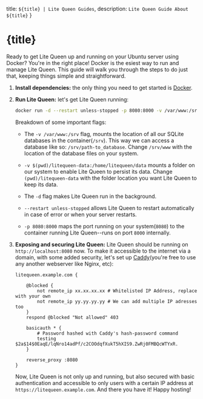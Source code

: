 

  title: `${title} | Lite Queen Guides`,
  description: `Lite Queen Guide About ${title}`
}

# {title}


Ready to get Lite Queen up and running on your Ubuntu server using Docker? You're in the right place! Docker is the esiest way to run and manage Lite Queen. This guide will walk you through the steps to do just that, keeping things simple and straightforward.



1. **Install dependencies:** the only thing you need to get started is [Docker](https://docs.docker.com/engine/install/ubuntu/#installation-methods).


2. **Run Lite Queen:** let's get Lite Queen running:

    ```bash
    docker run -d --restart unless-stopped -p 8080:8000 -v /var/www:/srv -v $(pwd)/litequeen-data:/home/litequeen/data --name lite-queen-container kivsegrob/lite-queen
    ``` 

    Breakdown of some important flags:

    - The `-v /var/www:/srv` flag, mounts the location of all our SQLite databases in the container(`/srv`). This way we can access a database like so: `/srv/path-to_database`. Change `/srv/www` with the location of the database files on your system.

    - `-v $(pwd)/litequeen-data:/home/litequeen/data` mounts a folder on our system to enable Lite Queen to persist its data. Change `(pwd)/litequeen-data` with the folder location you want Lite Queen to keep its data. 

    - The `-d` flag makes Lite Queen run in the background.

    - `--restart unless-stopped` allows Lite Queen to restart automatically in case of error or when your server restarts.

    - `-p 8080:8000` maps the port running on your system(`8080`) to the container running Lite Queen--runs on port `8000` internally.

5. **Exposing and securing Lite Queen:** Lite Queen should be running on `http://localhost:8080` now. To make it accessible to the internet via a domain, with some added security, let's set up [Caddy](https://caddyserver.com/)(you're  free to use any another webserver like Nginx, etc):

    ```text
    litequeen.example.com {

        @blocked {
            not remote_ip xx.xx.xx.xx # Whitelisted IP Address, replace with your own
            not remote_ip yy.yy.yy.yy # We can add multiple IP adresses too
        }
        respond @blocked "Not allowed" 403

        basicauth * { 
            # Password hashed with Caddy's hash-password command
            testing $2a$14$0EaqE/lqNro14adPf/c2COOdqfXukT5hXIS9.ZwRj0FMBQcWTYxR.
        }

        reverse_proxy :8080
    }
    ```

    Now, Lite Queen is not only up and running, but also secured with basic authentication and accessible to only users with a certain IP address at `https://litequeen.example.com`.
    And there you have it! Happy hosting!

